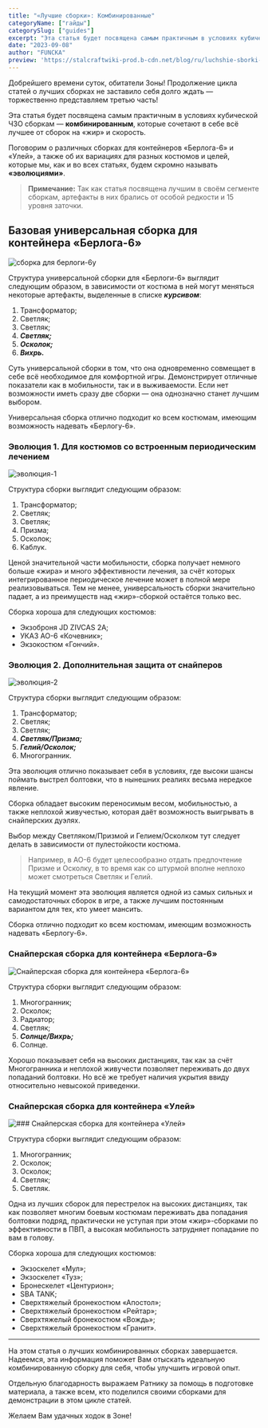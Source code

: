 ```yaml
---
title: "«Лучшие сборки»: Комбинированные"
categoryName: ["гайды"]
categorySlug: ["guides"]
excerpt: "Эта статья будет посвящена самым практичным в условиях кубической ЧЗО сборкам —  **комбинированным**, которые сочетают в себе всё лучшее от сборок на «жир» и скорость."
date: "2023-09-08"
author: "FUNCKA"
preview: 'https://stalcraftwiki-prod.b-cdn.net/blog/ru/luchshie-sborki-kombinirovanie/preview.png'
---
```


Добрейшего времени суток, обитатели Зоны! Продолжение цикла статей о лучших сборках не заставило себя долго ждать — торжественно представляем третью часть!

Эта статья будет посвящена самым практичным в условиях кубической ЧЗО сборкам —  **комбинированным**, которые сочетают в себе всё лучшее от сборок на «жир» и скорость.

Поговорим о различных сборках для контейнеров «Берлога-6» и «Улей», а также об их вариациях для разных костюмов и целей, которые мы, как и во всех статьях, будем скромно называть  **«эволюциями»**.

> **Примечание:**  Так как статья посвящена лучшим в своём сегменте сборкам, артефакты в них брались от особой редкости и 15 уровня заточки.

## Базовая универсальная сборка для контейнера «Берлога-6»

![сборка для берлоги-6у](https://stalcraftwiki-prod.b-cdn.net/blog/ru/luchshie-sborki-kombinirovanie/pic1.jpg)

Структура универсальной сборки для «Берлоги-6» выглядит следующим образом, в зависимости от костюма в ней могут меняться некоторые артефакты, выделенные в списке  **_курсивом_**:

1.  Трансформатор;
2.  Светляк;
3.  Светляк;
4.  **_Светляк;_**
5.  **_Осколок;_**
6.  **_Вихрь._**

Суть универсальной сборки в том, что она одновременно совмещает в себе всё необходимое для комфортной игры. Демонстрирует отличные показатели как в мобильности, так и в выживаемости. Если нет возможности иметь сразу две сборки — она однозначно станет лучшим выбором.

Универсальная сборка отлично подходит ко всем костюмам, имеющим возможность надевать «Берлогу-6».

### Эволюция 1. Для костюмов со встроенным периодическим лечением
![эволюция-1](https://stalcraftwiki-prod.b-cdn.net/blog/ru/luchshie-sborki-kombinirovanie/pic2.jpg)

Структура сборки выглядит следующим образом:

1.  Трансформатор;
2.  Светляк;
3.  Светляк;
4.  Призма;
5.  Осколок;
6.  Каблук.

Ценой значительной части мобильности, сборка получает немного больше «жира» и много эффективности лечения, за счёт которых интегрированное периодическое лечение может в полной мере реализовываться. Тем не менее, универсальность сборки значительно падает, а из преимуществ над «жир»-сборкой остаётся только вес.

Сборка хороша для следующих костюмов:

-   Экзоброня JD ZIVCAS 2A;
-   УКАЗ АО-6 «Кочевник»;
-   Экзокостюм «Гончий».

### Эволюция 2. Дополнительная защита от снайперов

![эволюция-2](https://stalcraftwiki-prod.b-cdn.net/blog/ru/luchshie-sborki-kombinirovanie/pic3.jpg)

Структура сборки выглядит следующим образом:

1.  Трансформатор;
2.  Светляк;
3.  Светляк;
4.  **_Светляк/Призма;_**
5.  **_Гелий/Осколок;_**
6.  Многогранник.

Эта эволюция отлично показывает себя в условиях, где высоки шансы поймать выстрел болтовки, что в нынешних реалиях весьма нередкое явление.

Сборка обладает высоким переносимым весом, мобильностью, а также неплохой живучестью, которая даёт возможность выигрывать в снайперских дуэлях.

Выбор между Светляком/Призмой и Гелием/Осколком тут следует делать в зависимости от пулестойкости костюма.

> Например, в АО-6 будет целесообразно отдать предпочтение Призме и Осколку, в то время как со штурмой вполне неплохо может смотреться Светляк и Гелий.

На текущий момент эта эволюция является одной из самых сильных и самодостаточных сборок в игре, а также лучшим постоянным вариантом для тех, кто умеет мансить.

Сборка отлично подходит ко всем костюмам, имеющим возможность надевать «Берлогу-6».

### Снайперская сборка для контейнера «Берлога-6»

![Снайперская сборка для контейнера «Берлога-6»](https://stalcraftwiki-prod.b-cdn.net/blog/ru/luchshie-sborki-kombinirovanie/pic4.jpg)

Структура сборки выглядит следующим образом:

1.  Многогранник;
2.  Осколок;
3.  Радиатор;
4.  Светляк;
5.  **_Солнце/Вихрь;_**
6.  Солнце.

Хорошо показывает себя на высоких дистанциях, так как за счёт Многогранника и неплохой живучести позволяет переживать до двух попаданий болтовки. Но всё же требует наличия укрытия ввиду относительно невысокой приведенки.

### Снайперская сборка для контейнера «Улей»

![### Снайперская сборка для контейнера «Улей»](https://stalcraftwiki-prod.b-cdn.net/blog/ru/luchshie-sborki-kombinirovanie/pic5.jpg)

Структура сборки выглядит следующим образом:

1.  Многогранник;
2.  Осколок;
3.  Осколок;
4.  Светляк;
5.  Светляк.

Одна из лучших сборок для перестрелок на высоких дистанциях, так как позволяет многим боевым костюмам переживать два попадания болтовки подряд, практически не уступая при этом «жир»-сборками по эффективности в ПВП, а высокая мобильность затрудняет попадание по вам в голову.

Сборка хороша для следующих костюмов:

-   Экзоскелет «Мул»;
-   Экзоскелет «Туз»;
-   Бронескелет «Центурион»;
-   SBA TANK;
-   Сверхтяжелый бронекостюм «Апостол»;
-   Сверхтяжелый бронекостюм «Рейтар»;
-   Сверхтяжелый бронекостюм «Вождь»;
-   Сверхтяжелый бронекостюм «Гранит».

---

На этом статья о лучших комбинированных сборках завершается. Надеемся, эта информация поможет Вам отыскать идеальную комбинированную сборку для себя, чтобы улучшить игровой опыт.

Отдельную благодарность выражаем Ратнику за помощь в подготовке материала, а также всем, кто поделился своими сборками для демонстрации в этом цикле статей.

Желаем Вам удачных ходок в Зоне!

